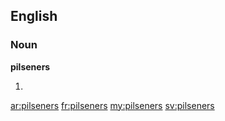 ==English==

===Noun===
'''pilseners'''

# {{plural of|[[pilsener]]}}

[[ar:pilseners]]
[[fr:pilseners]]
[[my:pilseners]]
[[sv:pilseners]]